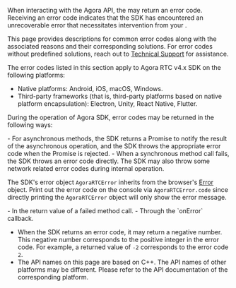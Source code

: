 
When interacting with the Agora API, the <Vpd k="SDK" /> may return an error code. Receiving an error code indicates that the SDK has encountered an unrecoverable error that necessitates intervention from your <Vpl k="CLIENT" />.

This page provides descriptions for common error codes along with the associated reasons and their corresponding solutions. For error codes without predefined solutions, reach out to [Technical Support](mailto:support@agora.io) for assistance.

<PlatformWrapper notAllowed="web">
The error codes listed in this section apply to Agora RTC v4.x SDK on the following platforms:

- Native platforms: Android, iOS, macOS, Windows.
- Third-party frameworks (that is, third-party platforms based on native platform encapsulation): Electron, Unity, React Native, Flutter.
</PlatformWrapper>

During the operation of Agora SDK, error codes may be returned in the following ways:

<PlatformWrapper platform="web">
- For asynchronous methods, the SDK returns a Promise to notify the result of the asynchronous operation, and the SDK throws the appropriate error code when the Promise is rejected.
- When a synchronous method call fails, the SDK throws an error code directly.
  The SDK may also throw some network related error codes during internal operation.

The SDK's error object `AgoraRTCError` inherits from the browser's [Error](https://developer.mozilla.org/en-US/docs/Web/JavaScript/Reference/Global_Objects/Error) object. Print out the error code on the console via `AgoraRTCError.code` since directly printing the `AgoraRTCError` object will only show the error message.
</PlatformWrapper>

<PlatformWrapper notAllowed="web">
- In the return value of a failed method call.
- Through the `onError` callback.

<Admonition type="info" title="Information"><ul><li>When the SDK returns an error code, it may return a negative number. This negative number corresponds to the positive integer in the error code. For example, a returned value of `-2` corresponds to the error code `2`.</li><li>The API names on this page are based on C++. The API names of other platforms may be different. Please refer to the API documentation of the corresponding platform.</li></ul></Admonition>
</PlatformWrapper>

<ErrorCodes />
